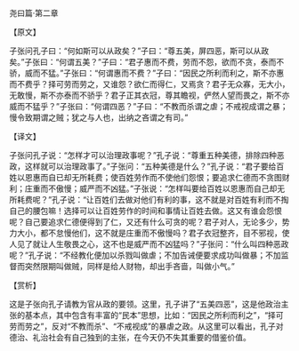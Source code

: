 

尧曰篇·第二章

【原文】

子张问孔子曰：“何如斯可以从政矣？”子曰：“尊五美，屏四恶，斯可以从政矣。”子张曰：“何谓五美？”子曰：“君子惠而不费，劳而不怨，欲而不贪，泰而不骄，威而不猛。”子张曰：“何谓惠而不费？”子曰：“因民之所利而利之，斯不亦惠而不费乎？择可劳而劳之，又谁怨？欲仁而得仁，又焉贪？君子无众寡，无大小，无敢慢，斯不亦泰而不骄乎？君子正其衣冠，尊其瞻视，俨然人望而畏之，斯不亦威而不猛乎？”子张曰：“何谓四恶？”子曰：“不教而杀谓之虐；不戒视成谓之暴；慢令致期谓之贼；犹之与人也，出纳之吝谓之有司。”

【译文】

子张问孔子说：“怎样才可以治理政事呢？”孔子说：“尊重五种美德，排除四种恶政，这样就可以治理政事了。”子张问：“五种美德是什么？”孔子说：“君子要给百姓以恩惠而自已却无所耗费；使百姓劳作而不使他们怨恨；要追求仁德而不贪图财利；庄重而不傲慢；威严而不凶猛。”子张说：“怎样叫要给百姓以恩惠而自己却无所耗费呢？”孔子说：“让百姓们去做对他们有利的事，这不就是对百姓有利而不掏自己的腰包嘛！选择可以让百姓劳作的时间和事情让百姓去做。这又有谁会怨恨呢？自己要追求仁德便得到了仁，又还有什么可贪的呢？君子对人，无论多少，势力大小，都不怠慢他们，这不就是庄重而不傲慢吗？君子衣冠整齐，目不邪视，使人见了就让人生敬畏之心，这不也是威严而不凶猛吗？”子张问：“什么叫四种恶政呢？”孔子说：“不经教化便加以杀戮叫做虐；不加告诫便要求成功叫做暴；不加监督而突然限期叫做贼，同样是给人财物，却出手吝啬，叫做小气。”

【赏析】

这是子张向孔子请教为官从政的要领。这里，孔子讲了“五美四恶”，这是他政治主张的基本点，其中包含有丰富的“民本”思想，比如：“因民之所利而利之”，“择可劳而劳之”，反对“不教而杀”、“不戒视成”的暴虐之政。从这里可以看出，孔子对德治、礼治社会有自己独到的主张，在今天仍不失其重要的借鉴价值。

